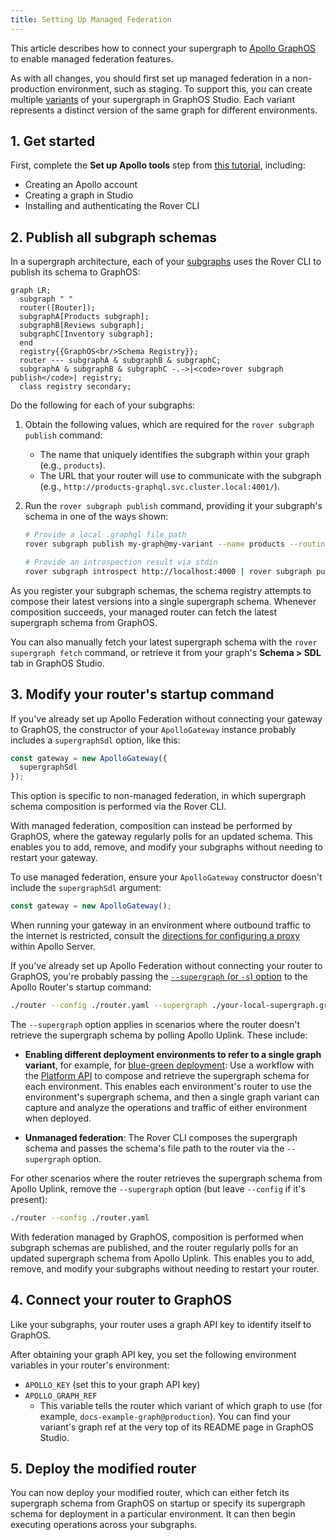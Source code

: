 ```yaml
---
title: Setting Up Managed Federation
---
```


This article describes how to connect your supergraph to [Apollo GraphOS](/graphos/) to enable managed federation features.

<Note>

As with all changes, you should first set up managed federation in a non-production environment, such as staging. To support this, you can create multiple [variants](/graphos/graphs/#variants) of your supergraph in GraphOS Studio. Each variant represents a distinct version of the same graph for different environments.

</Note>

## 1. Get started

First, complete the **Set up Apollo tools** step from [this tutorial](/graphos/quickstart/self-hosted#1-set-up-apollo-tools), including:

- Creating an Apollo account
- Creating a graph in Studio
- Installing and authenticating the Rover CLI

## 2. Publish all subgraph schemas

In a supergraph architecture, each of your [subgraphs](../building-supergraphs/subgraphs-overview/) uses the Rover CLI to publish its schema to GraphOS:

```mermaid
graph LR;
  subgraph " "
  router([Router]);
  subgraphA[Products subgraph];
  subgraphB[Reviews subgraph];
  subgraphC[Inventory subgraph];
  end
  registry{{GraphOS<br/>Schema Registry}};
  router --- subgraphA & subgraphB & subgraphC;
  subgraphA & subgraphB & subgraphC -.->|<code>rover subgraph publish</code>| registry;
  class registry secondary;
```

Do the following for each of your subgraphs:

1. Obtain the following values, which are required for the `rover subgraph publish` command:

    * The name that uniquely identifies the subgraph within your graph (e.g., `products`).
    * The URL that your router will use to communicate with the subgraph (e.g., `http://products-graphql.svc.cluster.local:4001/`).

2. Run the `rover subgraph publish` command, providing it your subgraph's schema in one of the ways shown:

    ```bash
    # Provide a local .graphql file path
    rover subgraph publish my-graph@my-variant --name products --routing-url http://products-graphql.svc.cluster.local:4001/ --schema ./schema.graphql 

    # Provide an introspection result via stdin
    rover subgraph introspect http://localhost:4000 | rover subgraph publish my-graph@my-variant --name products --routing-url http://products-graphql.svc.cluster.local:4001/ --schema -
    ```

As you register your subgraph schemas, the schema registry attempts to compose their latest versions into a single supergraph schema. Whenever composition succeeds, your managed router can fetch the latest supergraph schema from GraphOS.

You can also manually fetch your latest supergraph schema with the `rover supergraph fetch` command, or retrieve it from your graph's **Schema > SDL** tab in GraphOS Studio.

## 3. Modify your router's startup command

<ExpansionPanel title="Using Apollo Gateway?">

If you've already set up Apollo Federation without connecting your gateway to GraphOS, the constructor of your `ApolloGateway` instance probably includes a `supergraphSdl` option, like this:

```js {2}
const gateway = new ApolloGateway({
  supergraphSdl
});
```

This option is specific to non-managed federation, in which supergraph schema composition is performed via the Rover CLI.

With managed federation, composition can instead be performed by GraphOS, where the gateway regularly polls for an updated schema. This enables you to add, remove, and modify your subgraphs without needing to restart your gateway.

To use managed federation, ensure your `ApolloGateway` constructor doesn't include the `supergraphSdl` argument:

```js
const gateway = new ApolloGateway();
```

When running your gateway in an environment where outbound traffic to the internet is restricted, consult the [directions for configuring a proxy](/apollo-server/security/proxy-configuration) within Apollo Server.

</ExpansionPanel>

If you've already set up Apollo Federation without connecting your router to GraphOS, you're probably passing the [`--supergraph` (or `-s`) option](/router/configuration/overview/#-s----supergraph) to the Apollo Router's startup command:

```sh
./router --config ./router.yaml --supergraph ./your-local-supergraph.graphql
```

The `--supergraph` option applies in scenarios where the router doesn't retrieve the supergraph schema by polling Apollo Uplink. These include:

* **Enabling different deployment environments to refer to a single graph variant**, for example, for [blue-green deployment](./deployment/#example-blue-green-deployment): Use a workflow with the [Platform API](/graphos/platform-api/) to compose and retrieve the supergraph schema for each environment. This enables each environment's router to use the environment's supergraph schema, and then a single graph variant can capture and analyze the operations and traffic of either environment when deployed.

* **Unmanaged federation**: The Rover CLI composes the supergraph schema and passes the schema's file path to the router via the `--supergraph` option.

For other scenarios where the router retrieves the supergraph schema from Apollo Uplink, remove the `--supergraph` option (but leave `--config` if it's present):

```sh
./router --config ./router.yaml
```

With federation managed by GraphOS, composition is performed when subgraph schemas are published, and the router regularly polls for an updated supergraph schema from Apollo Uplink. This enables you to add, remove, and modify your subgraphs without needing to restart your router.


## 4. Connect your router to GraphOS

Like your subgraphs, your router uses a graph API key to identify itself to GraphOS.

<ObtainGraphApiKey />

After obtaining your graph API key, you set the following environment variables in your router's environment:

- `APOLLO_KEY` (set this to your graph API key)
- `APOLLO_GRAPH_REF`
    - This variable tells the router which variant of which graph to use (for example, `docs-example-graph@production`). You can find your variant's graph ref at the very top of its README page in GraphOS Studio.

## 5. Deploy the modified router

You can now deploy your modified router, which can either fetch its supergraph schema from GraphOS on startup or specify its supergraph schema for deployment in a particular environment. It can then begin executing operations across your subgraphs.
